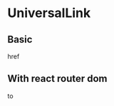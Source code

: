 
<Meta title="Components/UniversalLink" component={UniversalLink} />

# UniversalLink

## Basic

<Canvas>
  <Story name="basic">
    <UniversalLink href="/?path=/docs/components-universallink--basic#basic">
      href
    </UniversalLink>
  </Story>
</Canvas>

## With react router dom

<Canvas>
  <Story name="react-router-dom">
    <BrowserRouter>
      <UniversalLink
        to="?path=/docs/components-universallink--basic#with-react-router"
        as={Link}
      >
        to
      </UniversalLink>
    </BrowserRouter>
  </Story>
</Canvas>

<ArgsTable of={UniversalLink} />
